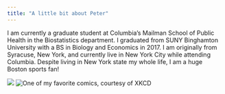 ```yaml
---
title: "A little bit about Peter"
---
```


I am currently a graduate student at Columbia's Mailman School of Public Health in the Biostatistics department. I graduated from SUNY Binghamton University with a BS in Biology and Economics in 2017. I am originally from Syracuse, New York, and currently live in New York City while attending Columbia. Despite living in New York state my whole life, I am a huge Boston sports fan!  




![](https://scontent-atl3-1.cdninstagram.com/t51.2885-15/e35/14276592_545998382266075_4154081657042763776_n.jpg)
![One of my favorite comics, courtesy of XKCD](https://imgs.xkcd.com/comics/correlation.png)